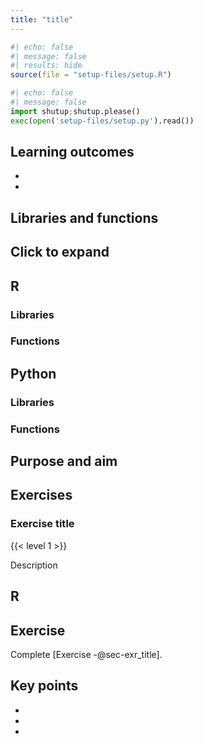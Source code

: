 ```yaml
---
title: "title"
---
```


```r
#| echo: false
#| message: false
#| results: hide
source(file = "setup-files/setup.R")
```

```python
#| echo: false
#| message: false
import shutup;shutup.please()
exec(open('setup-files/setup.py').read())
```

::: {.callout-tip}
## Learning outcomes

-
-

:::

## Libraries and functions

::: {.callout-note collapse="true"}
## Click to expand

::: {.panel-tabset group="language"}
## R

### Libraries
### Functions

## Python

### Libraries
### Functions
:::
:::

## Purpose and aim

## Exercises

### Exercise title {#sec-exr_title}

:::{.callout-exercise}

{{< level 1 >}}

Description

::: {.callout-answer collapse=true}

::: {.panel-tabset group="language"}
## R
:::
:::
:::

:::{.callout-important}
## Exercise
Complete [Exercise -@sec-exr_title].
:::


## Key points

::: {.callout-note}
-
-
-
:::
